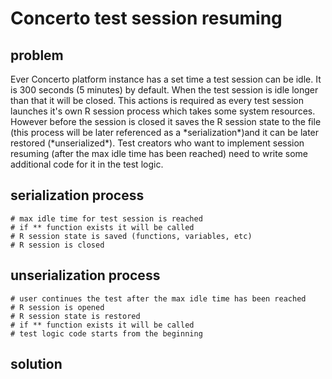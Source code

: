 =Concerto test session resuming=

==problem==

Ever Concerto platform instance has a set time a test session can be idle. It is 300 seconds (5 minutes) by default. When the test session is idle longer than that it will be closed. This actions is required as every test session launches it's own R session process which takes some system resources. However before the session is closed it saves the R session state to the file (this process will be later referenced as a *serialization*)and it can be later restored (*unserialized*). Test creators who want to implement session resuming (after the max idle time has been reached) need to write some additional code for it in the test logic.

==serialization process==

 # max idle time for test session is reached
 # if *{{{onSerialize}}}* function exists it will be called
 # R session state is saved (functions, variables, etc)
 # R session is closed

==unserialization process==

 # user continues the test after the max idle time has been reached
 # R session is opened 
 # R session state is restored
 # if *{{{onUnserialize}}}* function exists it will be called
 # test logic code starts from the beginning 

==solution==
